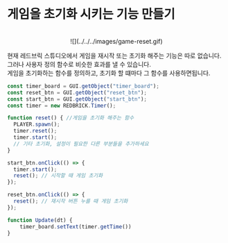 
# 게임을 초기화 시키는 기능 만들기

<center>
<br/>
![](../../../images/game-reset.gif)
</center>

현재 레드브릭 스튜디오에서 게임을 재시작 또는 초기화 해주는 기능은 따로 없습니다.  
그러나 사용자 정의 함수로 비슷한 효과를 낼 수 있습니다.  
게임을 초기화하는 함수를 정의하고, 초기화 할 떄마다 그 함수를 사용하면됩니다.  

```js showLineNumbers filename="example restart" {6-11, 18-20}
const timer_board = GUI.getObject("timer_board");
const reset_btn = GUI.getObject("reset_btn");
const start_btn = GUI.getObject("start_btn");
const timer = new REDBRICK.Timer();

function reset() { //게임을 초기화 해주는 함수
  PLAYER.spawn();
  timer.reset();
  timer.start();
  // 기타 초기화, 설정이 필요한 다른 부분들을 추가하세요
}

start_btn.onClick(() => {
  timer.start();
  reset(); // 시작할 때 게임 초기화
});

reset_btn.onClick(() => {
  reset(); // 재시작 버튼 누를 때 게임 초기화
});

function Update(dt) {
    timer_board.setText(timer.getTime())
}
```